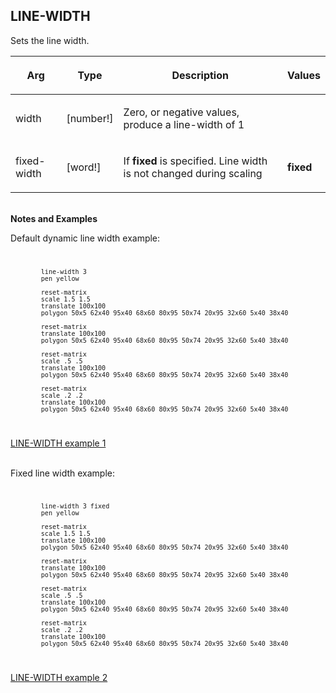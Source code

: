 == LINE-WIDTH== 

Sets the line width.

{| cellspacing="1" cellpadding="4" border="0" style="background: black; color: black"
! bgcolor="silver" | Arg 
! bgcolor="silver" | Type 
! bgcolor="silver" | Description
! bgcolor="silver" | Values
|- 
| bgcolor="white" | width
| bgcolor="white" | [number!]
| bgcolor="white" | Zero, or negative values, produce a line-width of 1
| bgcolor="white" | 
|- 
| bgcolor="white" | fixed-width
| bgcolor="white" | [word!]
| bgcolor="white" | If '''fixed''' is specified. Line width is not changed during scaling
| bgcolor="white" | '''fixed'''
|}
<br>'''Notes and Examples'''

Default dynamic line width example:
<code><pre>
		line-width 3
		pen yellow
		
		reset-matrix
		scale 1.5 1.5
		translate 100x100
		polygon 50x5 62x40 95x40 68x60 80x95 50x74 20x95 32x60 5x40 38x40

		reset-matrix		
		translate 100x100
		polygon 50x5 62x40 95x40 68x60 80x95 50x74 20x95 32x60 5x40 38x40

		reset-matrix
		scale .5 .5
		translate 100x100
		polygon 50x5 62x40 95x40 68x60 80x95 50x74 20x95 32x60 5x40 38x40

		reset-matrix
		scale .2 .2
		translate 100x100
		polygon 50x5 62x40 95x40 68x60 80x95 50x74 20x95 32x60 5x40 38x40
</pre></code>
[[images/LINE-WIDTH-1.png|LINE-WIDTH example 1]]

<br>

Fixed line width example:

<code><pre>
		line-width 3 fixed
		pen yellow
		
		reset-matrix
		scale 1.5 1.5
		translate 100x100
		polygon 50x5 62x40 95x40 68x60 80x95 50x74 20x95 32x60 5x40 38x40

		reset-matrix		
		translate 100x100
		polygon 50x5 62x40 95x40 68x60 80x95 50x74 20x95 32x60 5x40 38x40

		reset-matrix
		scale .5 .5
		translate 100x100
		polygon 50x5 62x40 95x40 68x60 80x95 50x74 20x95 32x60 5x40 38x40

		reset-matrix
		scale .2 .2
		translate 100x100
		polygon 50x5 62x40 95x40 68x60 80x95 50x74 20x95 32x60 5x40 38x40
</pre></code>
[[images/LINE-WIDTH-2.png|LINE-WIDTH example 2]]

<br>